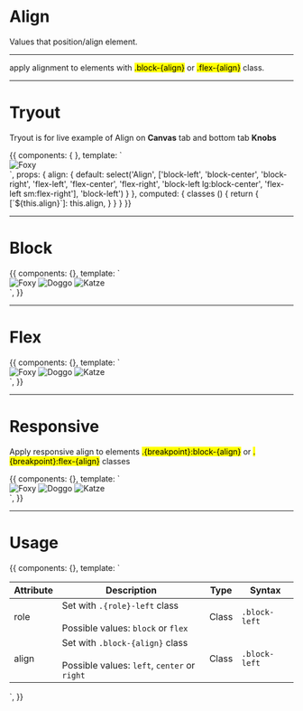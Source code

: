 <!-- Storybook Addon imports -->


<Meta title='6. Utilities|Align' />


# Align

Values that position/align element.

<hr/>

apply alignment to elements with <mark>.block-{align}</mark> or <mark>.flex-{align}</mark> class.

<hr />


# Tryout

Tryout is for live example of Align on **Canvas** tab and bottom tab **Knobs**

<Story name='Tryout'>
  {{
    components: { },
    template: `<div>
      <img class="image" :class="classes" src="https://orangecss.com/images/thumbnails/square/fox-square.jpg" alt="Foxy" />
    </div>`,
    props: {
      align: {
        default: select('Align', ['block-left', 'block-center', 'block-right', 'flex-left', 'flex-center', 'flex-right', 'block-left lg:block-center', 'flex-left sm:flex-right'], 'block-left')
      }
    },
    computed: {
      classes () {
        return {
          [`${this.align}`]: this.align,
        }
      }
    }
  }}
</Story>

<hr/>

# Block

<Preview>
  <Story name='Block'>
    {{
      components: {},
      template: `<div>
        <img class="image block-left" src="https://orangecss.com/images/thumbnails/square/fox-square.jpg" alt="Foxy" />
        <img class="image block-center" src="https://orangecss.com/images/thumbnails/square/dog-square.jpg" alt="Doggo" />
        <img class="image block-right" src="https://orangecss.com/images/thumbnails/square/cat-square.jpg" alt="Katze" />
      </div>`,
    }}
  </Story>
</Preview>

<hr/>


# Flex

<Preview>
  <Story name='Flex'>
    {{
      components: {},
      template: `<div>
        <img class="image flex-left" src="https://orangecss.com/images/thumbnails/square/fox-square.jpg" alt="Foxy" />
        <img class="image flex-center" src="https://orangecss.com/images/thumbnails/square/dog-square.jpg" alt="Doggo" />
        <img class="image flex-right" src="https://orangecss.com/images/thumbnails/square/cat-square.jpg" alt="Katze" />
      </div>`,
    }}
  </Story>
</Preview>


<hr/>


# Responsive

Apply responsive align to elements <mark>.{breakpoint}:block-{align}</mark> or <mark>.{breakpoint}:flex-{align}</mark> classes

<Preview>
  <Story name='Responsive'>
    {{
      components: {},
      template: `<div>
        <img class="image block-left lg:block-center" src="https://orangecss.com/images/thumbnails/square/fox-square.jpg" alt="Foxy" />
        <img class="image flex-center lg:flex-right" src="https://orangecss.com/images/thumbnails/square/dog-square.jpg" alt="Doggo" />
        <img class="image flex-right lg:flex-left" src="https://orangecss.com/images/thumbnails/square/cat-square.jpg" alt="Katze" />
      </div>`,
    }}
  </Story>
</Preview>

<hr/>


# Usage 

<Story name='Usage'>
  {{
    components: {},
    template: `<table class="table table--compact table--celled">
      <thead>
        <tr>
          <th>Attribute</th>
          <th>Description</th>
          <th>Type</th>
          <th>Syntax</th>
        </tr>
      </thead>
      <tbody>
        <tr>
          <td>role</td>
          <td>
            Set with <code>.{role}-left</code> class <br/><br />
            Possible values: <code>block</code> or <code>flex</code>
          </td>
          <td>Class</td>
          <td><code>.block-left</code></td>
        </tr>
        <tr>
          <td>align</td>
          <td>
            Set with <code>.block-{align}</code> class <br/><br />
            Possible values: <code>left</code>, <code>center</code> or <code>right</code>
          </td>
          <td>Class</td>
          <td><code>.block-left</code></td>
        </tr>
      </tbody>
    </table>`,
  }}
</Story>
